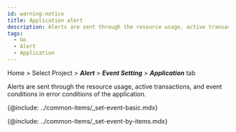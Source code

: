 ```yaml
---
id: warning-notice
title: Application alert
description: Alerts are sent through the resource usage, active transactions, and event conditions of error conditions of the application.
tags:
  - Go
  - Alert
  - Application
---
```


Home > Select Project > **_Alert_** > **_Event Setting_** > **_Application_** tab

Alerts are sent through the resource usage, active transactions, and event conditions in error conditions of the application.

<ImgLang img='set-events-app.png' desc='Event Setting - application' />

{@include: ../common-items/_set-event-basic.mdx}  

{@include: ../common-items/_set-event-by-items.mdx} 

